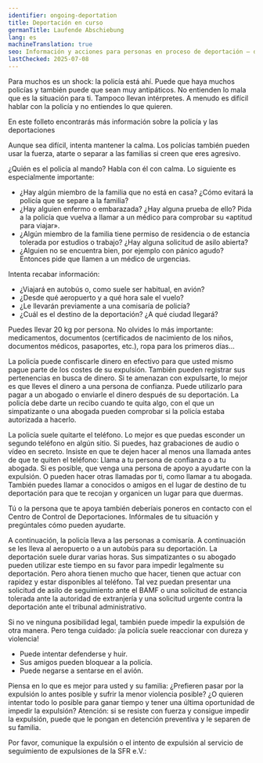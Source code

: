 ```yaml
---
identifier: ongoing-deportation
title: Deportación en curso
germanTitle: Laufende Abschiebung
lang: es
machineTranslation: true
seo: Información y acciones para personas en proceso de deportación – derechos, apoyo y medidas urgentes
lastChecked: 2025-07-08
---
```


Para muchos es un shock: la policía está ahí. Puede que haya muchos policías y también puede que sean muy antipáticos. No entienden lo mala que es la situación para ti. Tampoco llevan intérpretes. A menudo es difícil hablar con la policía y no entiendes lo que quieren.

En este folleto encontrarás más información sobre la <InternalShortLink identifier="police">policía y las deportaciones</InternalShortLink> 

Aunque sea difícil, intenta mantener la calma. Los policías también pueden usar la fuerza, atarte o separar a las familias si creen que eres agresivo.

¿Quién es el policía al mando? Habla con él con calma. Lo siguiente es especialmente importante:

- ¿Hay algún miembro de la familia que no está en casa? ¿Cómo evitará la policía que se separe a la familia?
- ¿Hay alguien enfermo o embarazada? ¿Hay alguna prueba de ello? Pida a la policía que vuelva a llamar a un médico para comprobar su «aptitud para viajar».
- ¿Algún miembro de la familia tiene permiso de residencia o de estancia tolerada por estudios o trabajo? ¿Hay alguna solicitud de asilo abierta?
- ¿Alguien no se encuentra bien, por ejemplo con pánico agudo? Entonces pide que llamen a un médico de urgencias.

Intenta recabar información:

- ¿Viajará en autobús o, como suele ser habitual, en avión?
- ¿Desde qué aeropuerto y a qué hora sale el vuelo?
- ¿Le llevarán previamente a una comisaría de policía?
- ¿Cuál es el destino de la deportación? ¿A qué ciudad llegará?

Puedes llevar 20 kg por persona. No olvides lo más importante: medicamentos, documentos (certificados de nacimiento de los niños, documentos médicos, pasaportes, etc.), ropa para los primeros días...

La policía puede confiscarle dinero en efectivo para que usted mismo pague parte de los costes de su expulsión. También pueden registrar sus pertenencias en busca de dinero.
Si te amenazan con expulsarte, lo mejor es que lleves el dinero a una persona de confianza. Puede utilizarlo para pagar a un abogado o enviarle el dinero después de su deportación.
La policía debe darte un recibo cuando te quita algo, con el que un simpatizante o una abogada pueden comprobar si la policía estaba autorizada a hacerlo.

La policía suele quitarte el teléfono. Lo mejor es que puedas esconder un segundo teléfono en algún sitio. Si puedes, haz grabaciones de audio o vídeo en secreto.
Insiste en que te dejen hacer al menos una llamada antes de que te quiten el teléfono:
Llama a tu persona de confianza o a tu abogada.
Si es posible, que venga una persona de apoyo a ayudarte con la expulsión. O pueden hacer otras llamadas por ti, como llamar a tu abogada.
También puedes llamar a conocidos o amigos en el lugar de destino de tu deportación para que te recojan y organicen un lugar para que duermas.

Tú o la persona que te apoya también deberíais poneros en contacto con el <InternalShortLink identifier="contacts">Centro de Control de Deportaciones</InternalShortLink>.
Infórmales de tu situación y pregúntales cómo pueden ayudarte.

A continuación, la policía lleva a las personas a comisaría. A continuación se les lleva al aeropuerto o a un autobús para su deportación. La deportación suele durar varias horas.
Sus simpatizantes o su abogado pueden utilizar este tiempo en su favor para impedir legalmente su deportación. 
Pero ahora tienen mucho que hacer, tienen que actuar con rapidez y estar disponibles al teléfono. 
Tal vez puedan presentar una solicitud de asilo de seguimiento ante el BAMF o una solicitud de estancia tolerada ante la autoridad de extranjería y una solicitud urgente contra la deportación ante el tribunal administrativo.

Si no ve ninguna posibilidad legal, también puede impedir la expulsión de otra manera. Pero tenga cuidado: ¡la policía suele reaccionar con dureza y violencia!

- Puede intentar defenderse y huir.
- Sus amigos pueden bloquear a la policía.
- Puede negarse a sentarse en el avión. 

<ExternalShortLink identifier="airplane"></ExternalShortLink>

<ExternalShortLink identifier="noboarderassembly_resistance"></ExternalShortLink>

Piensa en lo que es mejor para usted y su familia: ¿Prefieren pasar por la expulsión lo antes posible y sufrir la menor violencia posible? ¿O quieren intentar todo lo posible para ganar tiempo y tener una última oportunidad de impedir la expulsión?
Atención: si se resiste con fuerza y consigue impedir la expulsión, puede que le pongan en <InternalShortLink identifier="detention">detención preventiva</InternalShortLink> y le separen de su familia.

Por favor, comunique la expulsión o el intento de expulsión al servicio de seguimiento de expulsiones de la SFR e.V.:

<Address identifier="sfr_abschiebemonitoring"/>


